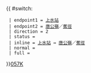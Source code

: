 {{ #switch: {{{format|}}}
  | endpoint1 = [[上水巴士總站|上水站]]
  | endpoint2 = [[唐公嶺]]／[[蕉徑]]
  | direction = 2
  | status = 
  | inline = [[上水巴士總站|上水站]] ↔ [[唐公嶺]]／[[蕉徑]]
  | normal =
  | full =
}}<noinclude>[[category:新界專線小巴路線模板|057K]]</noinclude>